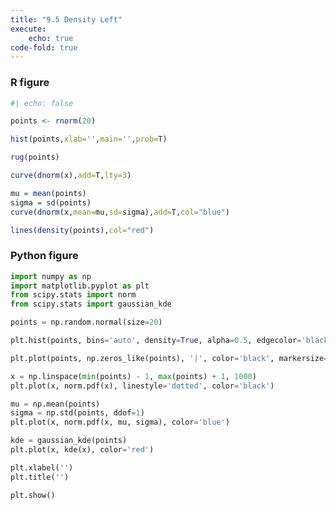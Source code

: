 ```yaml
---
title: "9.5 Density Left"
execute: 
    echo: true
code-fold: true
---
```


### R figure

```r
#| echo: false

points <- rnorm(20)

hist(points,xlab='',main='',prob=T)

rug(points)

curve(dnorm(x),add=T,lty=3)

mu = mean(points)
sigma = sd(points)
curve(dnorm(x,mean=mu,sd=sigma),add=T,col="blue")

lines(density(points),col="red")


```

### Python figure

```python

import numpy as np
import matplotlib.pyplot as plt
from scipy.stats import norm
from scipy.stats import gaussian_kde

points = np.random.normal(size=20)

plt.hist(points, bins='auto', density=True, alpha=0.5, edgecolor='black')

plt.plot(points, np.zeros_like(points), '|', color='black', markersize=15)

x = np.linspace(min(points) - 1, max(points) + 1, 1000)
plt.plot(x, norm.pdf(x), linestyle='dotted', color='black')

mu = np.mean(points)
sigma = np.std(points, ddof=1)
plt.plot(x, norm.pdf(x, mu, sigma), color='blue')

kde = gaussian_kde(points)
plt.plot(x, kde(x), color='red')

plt.xlabel('')
plt.title('')

plt.show()


```